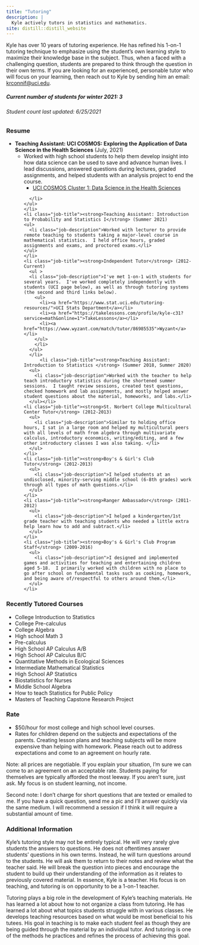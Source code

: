 ```yaml
---
title: "Tutoring"
description: |
  Kyle actively tutors in statistics and mathematics.
site: distill::distill_website
---
```




<div>
  <p class="tutorIntro">
    Kyle has over 10 years of tutoring experience.  He has refined his 1-on-1 tutoring technique to emphasize using the student's own learning style to maximize their knowledge base in the subject.  Thus, when a faced with a challenging question, students are prepared to think through the question in their own terms.  If you are looking for an experienced, personable tutor who will focus on your learning, then reach out to Kyle by sending him an email: <a href="mailto:krconnif@uci.edu">krconnif@uci.edu</a>.
  </p>
</div>
<div>
  <h5>Current number of students for winter 2021: 3 </h5>
  <h6>Student count last updated: 6/25/2021</h6>
</div>



<div class="tutorResume">
  <h3>Resume</h3>
  <ul>
    <li class="job-title"><strong>Teaching Assistant: UCI COSMOS: Exploring the Application of Data Science in the Health Sciences</strong> (July, 2021)
    <ul>
      <li class="job-description">Worked with high school students to help them develop insight into how data science can be used to save and advance human lives. I lead discussions, answered questions during lectures, graded assignments, and helped students with an analysis project to end the course.
      <ul>
        <li><a href="https://www.cosmos.uci.edu/welcome-to-your-new-website/cluster-1-data-science-in-health-sciences/">UCI COSMOS Cluster 1: Data Science in the Health Sciences</a> </li>
      </ul>
      </li>
    </ul>
    </li>
    <li class="job-title"><strong>Teaching Assistant: Introduction to Probability and Statistics I</strong> (Summer 2021)
    <ul>
      <li class="job-description">Worked with lecturer to provide remote teaching to students taking a major-level course in mathematical statistics.  I held office hours, graded assignments and exams, and proctored exams.</li>
    </ul>
    </li>
    <li class="job-title"><strong>Independent Tutor</strong> (2012-Current)
      <ul >
      <li class="job-description">I've met 1-on-1 with students for several years.  I've worked completely independently with students (UCI page below), as well as through tutoring systems (the second and third links below).
        <ul>
          <li><a href="https://www.stat.uci.edu/tutoring-resources/">UCI Stats Department</a></li>
          <li><a href="https://takelessons.com/profile/kyle-c31?service=math&online=1">TakeLessons</a></li>
          <li><a href="https://www.wyzant.com/match/tutor/86985535">Wyzant</a></li>
        </ul>
        </li>
      </ul>
      </li>
          <li class="job-title"><strong>Teaching Assistant: Introduction to Statistics </strong> (Summer 2018, Summer 2020)
      <ul>
        <li class="job-description">Worked with the teacher to help teach introductory statistics during the shortened summer sessions.  I taught review sessions, created test questions, checked homework and lab assignments, and mostly helped answer student questions about the material, homeworks, and labs.</li>
      </ul></li>
    <li class="job-title"><strong>St. Norbert College Multicultural Center Tutor</strong> (2012-2013)
      <ul>
        <li class="job-description">Similar to holding office hours, I sat in a large room and helped my multicultural peers with all levels of math from algebra through multivariate calculus, introductory economics, writing/editing, and a few other introductory classes I was also taking. </li>
      </ul>
    </li>
    <li class="job-title"><strong>Boy's & Girl's Club Tutor</strong> (2012-2013)
      <ul>
        <li class="job-description">I helped students at an undisclosed, minority-serving middle school (6-8th grades) work through all types of math questions.</li>
      </ul>
    </li>
    <li class="job-title"><strong>Ranger Ambassador</strong> (2011-2012)
      <ul>
        <li class="job-description">I helped a kindergarten/1st grade teacher with teaching students who needed a little extra help learn how to add and subtract.</li>
      </ul>
    </li>
    <li class="job-title"><strong>Boy's & Girl's Club Program Staff</strong> (2009-2016)
      <ul>
        <li class="job-description">I designed and implemented games and activities for teaching and entertaining children aged 5-18.  I primarily worked with children with no place to go after school on fundamental tasks such as cooking, homework, and being aware of/respectful to others around them.</li>
      </ul>
    </li>
  </ul>  
</div>

<div class="tutorHistory">
<h3>Recently Tutored Courses</h3>
  <ul>
    <li>College Introduction to Statistics</li>
    <li>College Pre-calculus</li>
    <li>College Algebra</li>
    <li>High school Math 3</li>
    <li>Pre-calculus</li>
    <li>High School AP Calculus A/B</li>
    <li>High School AP Calculus B/C</li>
    <li>Quantitative Methods in Ecological Sciences</li>
    <li>Intermediate Mathematical Statistics</li>
    <li>High School AP Statistics</li>
    <li>Biostatistics for Nurses</li>
    <li>Middle School Algebra</li>
    <li>How to teach Statistics for Public Policy</li>
    <li>Masters of Teaching Capstone Research Project</li>
  </ul>
</div>

<div class="tutorRate">
<h3>Rate</h3>
<ul>
<li>$50/hour for most college and high school level courses.</li>
<li>Rates for children depend on the subjects and expectations of the parents. Creating lesson plans and teaching subjects will be more expensive than helping with homework.  Please reach out to address expectations and come to an agreement on hourly rate.</li>
</ul>
<p>Note: all prices are negotiable.  If you explain your situation, I'm sure we can come to an agreement on an acceptable rate.  Students paying for themselves are typically afforded the most leeway.  If you aren't sure, just ask.  My focus is on student learning, not income.</p>
<p>Second note: I don't charge for short questions that are texted or emailed to me.  If you have a quick question, send me a pic and I'll answer quickly via the same medium.  I will recommend a session if I think it will require a substantial amount of time.</p>
</div>

<div class="tutorInfo">
<h3>Additional Information</h3>
  <p>
    Kyle's tutoring style may not be entirely typical.  He will very rarely give students the answers to questions.  He does not oftentimes answer students' questions in his own terms.  Instead, he will turn questions around to the students.  He will ask them to return to their notes and review what the teacher said.  He will break the question into pieces and encourage the student to build up their understanding of the information as it relates to previously covered material.  In essence, Kyle is a teacher.  His focus is on teaching, and tutoring is on opportunity to be a 1-on-1 teacher.  
  </p>
  <p>
    Tutoring plays a big role in the development of Kyle's teaching materials.  He has learned a lot about how to not organize a class from tutoring.  He has learned a lot about what topics students struggle with in various classes.  He develops teaching resources based on what would be most beneficial to his tutees.  His goal in teaching is to make each student feel as though they are being guided through the material by an individual tutor.  And tutoring is one of the methods he practices and refines the process of achieving this goal.
  </p>

</div>







